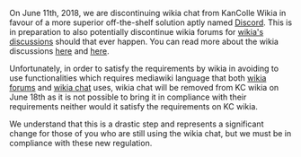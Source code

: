 On June 11th, 2018, we are discontinuing wikia chat from KanColle Wikia in favour of a more superior off-the-shelf solution aptly named [https://discordapp.com Discord]. This is in preparation to also potentially discontinue wikia forums for [[community:User_blog:Cristina7/Introducing_Discussions,_a_New_Platform_For_Engaging_Your_Community|wikia's discussions]] should that ever happen. You can read more about the wikia discussions [[Thread:617487|here]] and [[Thread:617489|here]].

Unfortunately, in order to satisfy the requirements by wikia in avoiding to use functionalities which requires mediawiki language that both [[Special:Forum|wikia forums]] and [[Special:Chat|wikia chat]] uses, wikia chat will be removed from KC wikia on June 18th as it is not possible to bring it in compliance with their requirements neither would it satisfy the requirements on KC wikia.

We understand that this is a drastic step and represents a significant change for those of you who are still using the wikia chat, but we must be in compliance with these new regulation.<ac_metadata title="The Future of wikia chat on KanColle Wikia" notify_everyone="1528711938"> </ac_metadata>